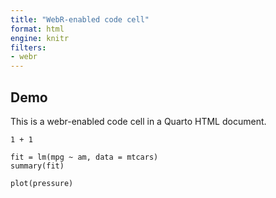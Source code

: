 ```yaml
---
title: "WebR-enabled code cell"
format: html
engine: knitr
filters:
- webr
---
```


## Demo

This is a webr-enabled code cell in a Quarto HTML document.

```webr
1 + 1 
```

```webr
fit = lm(mpg ~ am, data = mtcars)
summary(fit)
```

```webr
plot(pressure)
```
